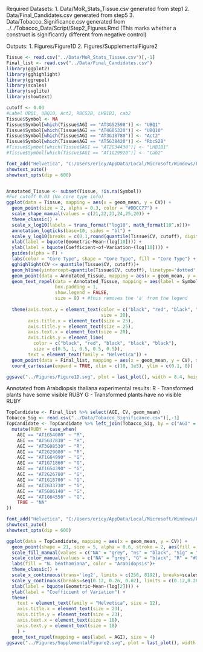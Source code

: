 Required Datasets:
  1. Data/MoR_Stats_Tissue.csv generated from step1
  2. Data/Final_Candidates.csv generated from step5
  3. Data/Tobacco_Significance.csv generated from ../../Tobacco_Data/Script/Step2_Figures.Rmd (This marks whether a construct is significantly different from negative control)

Outputs:
  1. Figures/Figure1D
  2. Figures/SupplementalFigure2

```r
Tissue <- read.csv("../Data/MoR_Stats_Tissue.csv")[,-1]
Final_list <- read.csv("../Data/Final_Candidates.csv")
library(ggplot2)
library(gghighlight)
library(ggrepel)
library(scales)
library(svglite)
library(showtext)
```

```r
cutoff <- 0.03
#Label UBQ1, UBQ10, Act2, RBCS2B, LHB1B1, cab2
Tissue$Symbol <- NA
Tissue$Symbol[which(Tissue$AGI == "AT3G52590")] <- "UBQ1"
Tissue$Symbol[which(Tissue$AGI == "AT4G05320")] <- "UBQ10"
Tissue$Symbol[which(Tissue$AGI == "AT3G18780")] <- "Act2"
Tissue$Symbol[which(Tissue$AGI == "AT5G38420")] <- "RbcS2B"
#Tissue$Symbol[which(Tissue$AGI == "AT2G34430")] <- "LHB1B1"
#Tissue$Symbol[which(Tissue$AGI == "AT1G29920")] <- "Cab2"

font_add("Helvetica", "C:/Users/ericy/AppData/Local/Microsoft/Windows/Fonts/Helvetica.ttf")
showtext_auto()
showtext_opts(dip = 600)


Annotated_Tissue <- subset(Tissue, !is.na(Symbol))
#For cutoff 0.03 (No core type info)
ggplot(data = Tissue, mapping = aes(x = geom_mean, y = CV)) +
  geom_point(size = 2, alpha = 0.3, color = "#DDCC77") +
  scale_shape_manual(values = c(21,22,23,24,25,20)) +
  theme_classic() +
  scale_x_log10(labels = trans_format("log10", math_format(10^.x)))+
  annotation_logticks(base=10, sides = "bl") +
  scale_y_log10(breaks = c(0.1,round(quantile(Tissue$CV, cutoff), digits = 2), 0.3,1,3.0), labels = c("0.1", round(quantile(Tissue$CV, cutoff), digits = 2), "0.3","1","3.0")) +
  xlab(label = bquote(Geometric~Mean~(log[10]))) +
  ylab(label = bquote(Coefficient~of~Variation~(log[10]))) +
  guides(alpha = F) +
  labs(color = "Core Type", shape = "Core Type", fill = "Core Type") +
  gghighlight(CV <= quantile(Tissue$CV, cutoff))+
  geom_hline(yintercept=quantile(Tissue$CV, cutoff), linetype='dotted', col = 'red')+
  geom_point(data = Annotated_Tissue, mapping = aes(x = geom_mean, y = CV), size =4, alpha = 0.6, color = "black") +
  geom_text_repel(data = Annotated_Tissue, mapping = aes(label = Symbol), 
                  box.padding = 1,
                  show.legend = FALSE,
                  size = 8) + #this removes the 'a' from the legend
  
  theme(axis.text.y = element_text(color = c("black", "red", "black", "black", "black"),
                                   size = 20),
        axis.title.x = element_text(size = 25),
        axis.title.y = element_text(size = 25),
        axis.text.x = element_text(size = 20),
        axis.ticks.y = element_line(
          color = c("black", "red", "black", "black", "black"),
          size = c(0.5, 1, 0.5, 0.5, 0.5)),
        text = element_text(family = "Helvetica")) +
  geom_point(data = Final_list, mapping = aes(x = geom_mean, y = CV), size = 3, alpha = 1, color = "#CC6677") +
  coord_cartesian(expand = TRUE, xlim = c(10, 1e5), ylim = c(0.1, 8))

ggsave("../Figures/Figure1D.svg", plot = last_plot(), width = 8.4, height = 6, units = "cm", dpi = 600, scale = 3)
```


Annotated from Arabdiopsis thaliana experimental results:
R - Transformed plants have some visible RUBY
G - Transformed plants have no visible RUBY
```r
TopCandidate <- Final_list %>% select(AGI, CV, geom_mean)
Tobacco_Sig <- read.csv("../Data/Tobacco_Significance.csv")[,-1]
TopCandidate <- TopCandidate %>% left_join(Tobacco_Sig, by = c("AGI" = "Experiment")) %>% mutate(Sig = replace_na(Sig, "NA")) %>% mutate(Sig = str_replace(Sig, "^$", "Sig")) %>% 
  mutate(RUBY = case_when(
    AGI == "AT1G54080" ~ "R",
    AGI == "AT5G37830" ~ "R",
    AGI == "AT3G08530" ~ "R",
    AGI == "AT2G29080" ~ "R",
    AGI == "AT1G64990" ~ "G",
    AGI == "AT1G71860" ~ "G",
    AGI == "AT1G54390" ~ "G",
    AGI == "AT2G26780" ~ "G",
    AGI == "AT1G18700" ~ "G",
    AGI == "AT2G33730" ~ "G",
    AGI == "AT5G06140" ~ "G",
    AGI == "AT1G64550" ~ "G",
    TRUE ~ "NA"
))
```


```r
font_add("Helvetica", "C:/Users/ericy/AppData/Local/Microsoft/Windows/Fonts/Helvetica.ttf")
showtext_auto()
showtext_opts(dip = 600)

ggplot(data = TopCandidate, mapping = aes(x = geom_mean, y = CV)) +
  geom_point(shape = 21, size = 5, alpha = 0.6, stroke = 2, aes(fill = Sig, color = RUBY)) +
  scale_fill_manual(values = c("NA" = "grey", "ns" = "black", "Sig" = "#FFB000"), labels = c("Didn't Clone", "Not Sig", "Sig")) +
  scale_color_manual(values = c("NA" = "grey", "G" = "black", "R" = "#DC267F"), labels = c("Didn't Test", "No RUBY", "RUBY")) +
  labs(fill = "N. benthamiana", color = "Arabidopsis")+
  theme_classic() +
  scale_x_continuous(trans='log2', limits = c(256, 8192), breaks=scales::trans_breaks("log2", function(x) 2^x)) +
  scale_y_continuous(breaks=seq(0.12, 0.26, 0.02), limits = c(0.12,0.26)) +
  xlab(label = bquote(Geometric~Mean~(log[2]))) +
  ylab(label = "Coefficient of Variation") +
  theme(
    text = element_text(family = "Helvetica", size = 12),
    axis.title.x = element_text(size = 23),
    axis.title.y = element_text(size = 23),
    axis.text.x = element_text(size = 18),
    axis.text.y = element_text(size = 18)
    ) +
  geom_text_repel(mapping = aes(label = AGI), size = 4)
ggsave("../Figures/SupplementalFigure2.svg", plot = last_plot(), width = 9, height = 6, units = "cm", dpi = 600, scale = 3)
```